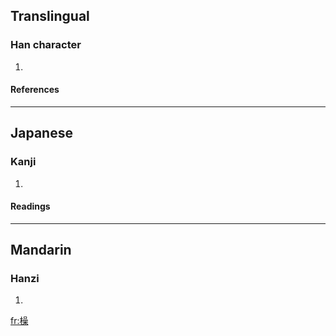 ==Translingual==
===Han character===
{{Han char|rn=75|rad=木|as=13|sn=17|four=4699<sub>4</sub>|canj=木口口木 (DRRD)}}
# {{defn|Han|sort=木13}}
====References====
{{Han ref|kx=0555.350|dkj=15628|dj=0945.200|hdz=21301.140|uh=6A7E|ud=27262|bh=C0CF|bd=49359}}

----
==Japanese==
===Kanji===
{{ja-kanji|grade=|rs=木13}}
# {{defn|Japanese}} 
====Readings====
{{ja-readings|on=[[しゅ]] (shu), [[そう]] (sō), [[す]] (su)|kun=}}

----
==Mandarin==
===Hanzi===
{{cmn-hanzi|pin=[[shū]] (shu1)|wg=shu<sup>1</sup>}}
# {{defn|Mandarin}}

[[fr:橾]]